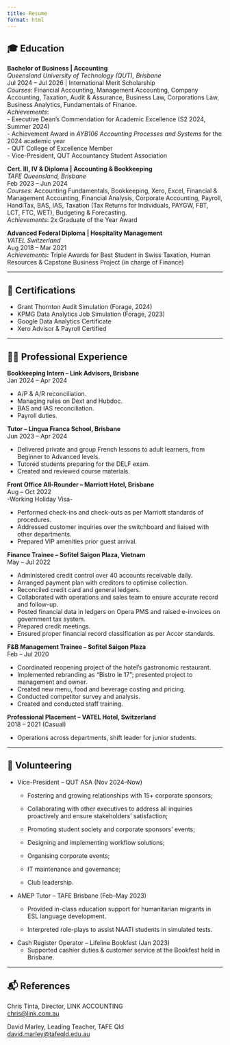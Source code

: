```yaml
---
title: Resume
format: html
---
```


## 🎓 Education

**Bachelor of Business \| Accounting**\
*Queensland University of Technology (QUT), Brisbane*\
Jul 2024 – Jul 2026 \| International Merit Scholarship
\
*Courses*: Financial Accounting, Management Accounting, Company Accounting, Taxation, Audit & Assurance, Business Law, Corporations Law, Business Analytics, Fundamentals of Finance.
\
*Achievements*:\
- Executive Dean’s Commendation for Academic Excellence (S2 2024, Summer 2024)\
- Achievement Award in *AYB106 Accounting Processes and Systems* for the 2024 academic year\
- QUT College of Excellence Member\
- Vice-President, QUT Accountancy Student Association

**Cert. III, IV & Diploma \| Accounting & Bookkeeping**\
*TAFE Queensland, Brisbane*\
Feb 2023 – Jun 2024
\
*Courses*: Accounting Fundamentals, Bookkeeping, Xero, Excel, Financial & Management Accounting, Financial Analysis, Corporate Accounting, Payroll, HandiTax, BAS, IAS, Taxation (Tax Returns for Individuals, PAYGW, FBT, LCT, FTC, WET), Budgeting & Forecasting.
\
*Achievements*: 2x Graduate of the Year Award

**Advanced Federal Diploma \| Hospitality Management**\
*VATEL Switzerland*\
Aug 2018 – Mar 2021
\
*Achievements*: Triple Awards for Best Student in Swiss Taxation, Human Resources & Capstone Business Project (in charge of Finance)

------------------------------------------------------------------------

## 📂 Certifications

-   Grant Thornton Audit Simulation (Forage, 2024)
-   KPMG Data Analytics Job Simulation (Forage, 2023)
-   Google Data Analytics Certificate
-   Xero Advisor & Payroll Certified

------------------------------------------------------------------------

## 👨‍💼 Professional Experience

**Bookkeeping Intern – Link Advisors, Brisbane**\
Jan 2024 – Apr 2024

-   A/P & A/R reconciliation.
-   Managing rules on Dext and Hubdoc.
-   BAS and IAS reconciliation.
-   Payroll duties.

**Tutor – Lingua Franca School, Brisbane**\
Jun 2023 – Apr 2024

-   Delivered private and group French lessons to adult learners, from Beginner to Advanced levels.
-   Tutored students preparing for the DELF exam.
-   Created and reviewed course materials.

**Front Office All-Rounder – Marriott Hotel, Brisbane**\
Aug – Oct 2022\
-Working Holiday Visa-

-   Performed check-ins and check-outs as per Marriott standards of procedures.
-   Addressed customer inquiries over the switchboard and liaised with other departments.
-   Prepared VIP amenities prior guest arrival.

**Finance Trainee – Sofitel Saigon Plaza, Vietnam**\
May – Jul 2022

-   Administered credit control over 40 accounts receivable daily.
-   Arranged payment plan with creditors to optimise collection.
-   Reconciled credit card and general ledgers.
-   Collaborated with operations and sales team to ensure accurate record and follow-up.
-   Posted financial data in ledgers on Opera PMS and raised e-invoices on government tax system.
-   Prepared credit meetings.
-   Ensured proper financial record classification as per Accor standards.

**F&B Management Trainee – Sofitel Saigon Plaza**\
Feb – Jul 2020

-   Coordinated reopening project of the hotel’s gastronomic restaurant.
-   Implemented rebranding as “Bistro le 17”; presented project to management and owner.
-   Created new menu, food and beverage costing and pricing.
-   Conducted competitor survey and analysis.
-   Created and conducted staff training.

**Professional Placement – VATEL Hotel, Switzerland**\
2018 – 2021 (Casual)

-   Operations across departments, shift leader for junior students.

------------------------------------------------------------------------

## 🙌 Volunteering

-   Vice-President – QUT ASA (Nov 2024–Now)
    -   Fostering and growing relationships with 15+ corporate sponsors;

    -   Collaborating with other executives to address all inquiries proactively and ensure stakeholders' satisfaction;

    -   Promoting student society and corporate sponsors' events;

    -   Designing and implementing workflow solutions;

    -   Organising corporate events;

    -   IT maintenance and governance;

    -   Club leadership.
-   AMEP Tutor – TAFE Brisbane (Feb–May 2023)
    -   Provided in-class education support for humanitarian migrants in ESL language development.

    -   Interpreted role-plays to assist NAATI students in simulated tests.
-   Cash Register Operator – Lifeline Bookfest (Jan 2023)
    -   Supported cashier duties & customer service at the Bookfest held in Brisbane.\

------------------------------------------------------------------------

## 📬 References

Chris Tinta, Director, LINK ACCOUNTING\
[chris\@link.com.au](mailto:chris@link.com.au)

David Marley, Leading Teacher, TAFE Qld\
[david.marley\@tafeqld.edu.au](mailto:david.marley@tafeqld.edu.au)
